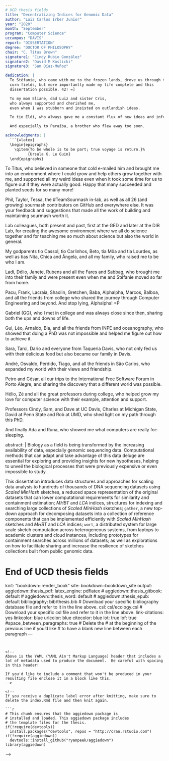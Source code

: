 ```yaml
---
# UCD thesis fields
title: "Decentralizing Indices for Genomic Data"
author: "Luiz Carlos Irber Junior"
year: "2020"
month: "September"
program: "Computer Science"
uccampus: "DAVIS"
report: "DISSERTATION"
degree: "DOCTOR OF PHILOSOPHY"
chair: "C. Titus Brown"
signature1: "Cindy Rubio González"
signature2: "David M Koslicki"
signature3: "Sam Díaz-Muñoz"

dedication: |
  To Stéfanie, who came with me to the frozen lands, drove us through the
  corn fields, but more importantly made my life complete and this
  dissertation possible. 42! =]

  To my mom Eliane, dad Luiz and sister Cris,
  who always supported and cherished me,
  even when I was stubborn and insisted on outlandish ideas.

  To tio Elói, who always gave me a constant flux of new ideas and information even when I lived so far from the center.

  And especially to Paraíba, a brother who flew away too soon.

acknowledgments: |
  ```{=latex}
  \begin{epigraphs}
    \qitem{To be whole is to be part; true voyage is return.}%
          {Ursula K. Le Guin}
  \end{epigraphs}
  ```

  To Titus, who believed in someone that cold e-mailed him and brought me into
  an environment where I could grow and help others grow together with me,
  and supported all my weird ideas even when it took some time for us to figure
  out if they were actually good.
  Happy that many succeeded and planted seeds for so many more!

  Phil, Taylor, Tessa, the #TeamSourmash in-lab,
  as well as all 26 (and growing) sourmash contributors on GitHub and everywhere else.
  It was your feedback and suggestions that made all the work of
  building and maintaining sourmash worth it.

  Lab colleagues, both present and past,
  first at the GED and later at the DIB Lab,
  for creating the awesome environment where we all do science together and for
  teaching me so much about science but also the world in general.

  My godparents tio Cassol, tio Carlinhos, Beto, tia Môa and tia Lourdes,
  as well as tias Nita, Chica and Ângela, and all my family, who raised me to be who I am.

  Ladi, Délio, Janete, Rubens and all the Fares and Sabbag, who brought me into
  their family and were present even when me and Stéfanie moved so far from
  home.

  Pacu, Frank, Lacraia, Shaolin, Gretchen, Baba, Alphalpha, Marcos, Balboa, and all the
  friends from college who shared the journey through Computer Engineering and
  beyond.
  And stop lying, Alphalpha! =P

  Gabriel (GG), who I met in college and was always close since then,
  sharing both the ups and downs of life.

  Gui, Léo, Arnaldo, Bia, and all the friends from INPE and oceanography,
  who showed that doing a PhD was not impossible and helped me figure out how to achieve it.

  Sara, Tarci, Dario and everyone from Taqueria Davis,
  who not only fed us with their delicious food but also became our family in Davis.

  André, Osvaldo, Perdido, Tiago, and all the friends in São Carlos,
  who expanded my world with their views and friendship.

  Petro and César, all our trips to the International Free Software Forum in
  Porto Alegre, and sharing the discovery that a different world was possible.

  Hélio, Zé and all the great professors during college,
  who helped grow my love for computer science with their example,
  attention and support.

  Professors Cindy, Sam, and Dave at UC Davis,
  Charles at Michigan State,
  David at Penn State and Rob at UMD,
  who shed light on my path through this PhD.

  And finally Ada and Runa, who showed me what computers are really for:
  sleeping.

abstract: |
  Biology as a field is being transformed by the increasing availability of data, especially genomic sequencing data.
  Computational methods that can adapt and take advantage of this data deluge are essential
  for exploring and providing insights for new hypotheses,
  helping to unveil the biological processes that were previously expensive or even impossible to study.

  This dissertation introduces data structures and approaches for scaling data
  analysis to hundreds of thousands of DNA sequencing datasets using _Scaled MinHash_ sketches,
  a reduced space representation of the original datasets that can lower computational
  requirements for similarity and containment estimation;
  _MHBT_ and _LCA_ indices,
  structures for indexing and searching large collections of _Scaled MinHash_ sketches;
  `gather`, a new top-down approach for decomposing datasets into a collection of
  reference components that can be implemented efficiently with _Scaled MinHash_
  sketches and _MHBT_ and _LCA_ indices;
  `wort`,
  a distributed system for large scale sketch computation across heterogeneous systems,
  from laptops to academic clusters and cloud instances,
  including prototypes for containment searches across millions of datasets;
  as well as explorations on how to facilitate sharing and increase the
  resilience of sketches collections built from public genomic data.

# End of UCD thesis fields
knit: "bookdown::render_book"
site: bookdown::bookdown_site
output:
  aggiedown::thesis_pdf:
    latex_engine: pdflatex
#  aggiedown::thesis_gitbook: default
#  aggiedown::thesis_word: default
#  aggiedown::thesis_epub: default
bibliography: bib/thesis.bib
# Download your specific bibliography database file and refer to it in the line above.
csl: csl/ecology.csl
# Download your specific csl file and refer to it in the line above.
link-citations: yes
linkcolor: blue
urlcolor: blue
citecolor: blue
lot: true
lof: true
#space_between_paragraphs: true
# Delete the # at the beginning of the previous line if you'd like
# to have a blank new line between each paragraph
---
```


<!--
Above is the YAML (YAML Ain't Markup Language) header that includes a lot of metadata used to produce the document.  Be careful with spacing in this header!

If you'd like to include a comment that won't be produced in your resulting file enclose it in a block like this.
-->

<!--
If you receive a duplicate label error after knitting, make sure to delete the index.Rmd file and then knit again.

```r
# This chunk ensures that the aggiedown package is
# installed and loaded. This aggiedown package includes
# the template files for the thesis.
if(!require(devtools))
  install.packages("devtools", repos = "http://cran.rstudio.com")
if(!require(aggiedown))
  devtools::install_github("ryanpeek/aggiedown")
library(aggiedown)
```
-->
